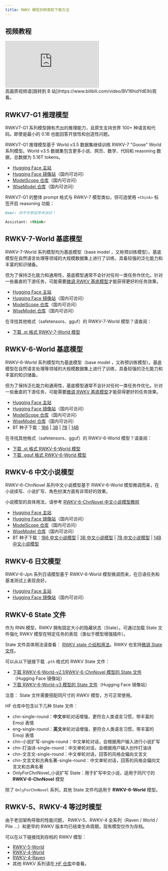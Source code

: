 ```yaml
---
title: RWKV 模型的种类和下载方法
---
```


## 视频教程

<div className="iframe-container">
 <iframe 
 src="https://player.bilibili.com/player.html?isOutside=true&aid=113598831528428&bvid=BV16hidYdE9i&cid=27189250095&poster=1&p=0&high_quality=1&autoplay=0"
 scrolling="no"
 frameBorder="0"
 allowFullScreen={true}
 sandbox="allow-top-navigation allow-same-origin allow-forms allow-scripts"
>
</iframe>
</div>
<CallOut type="info">
高画质视频请[跳转到 B 站](https://www.bilibili.com/video/BV16hidYdE9i)观看。
</CallOut>

## RWKV7-G1 推理模型

<CallOut type="info">
RWKV7-G1 系列模型拥有杰出的推理能力，且原生支持世界 100+ 种语言和代码。即使是最小的 0.1B 也能回答开放性和创造性问题。

RWKV7-G1 推理模型基于 World v3.5 数据集继续训练 RWKV-7 "Goose" World 系列模型。World v3.5 数据集包含更多小说、网页、数学、代码和 reasoning 数据，总数据为 5.16T tokens。
</CallOut>

- [Hugging Face 主站](https://huggingface.co/BlinkDL/rwkv7-g1/tree/main)
- [Hugging Face 镜像站](https://hf-mirror.com/BlinkDL/rwkv7-g1/tree/main)（国内可访问）
- [ModelScope 仓库](https://modelscope.cn/models/Blink_DL/rwkv7-g1/files)（国内可访问）
- [WiseModel 仓库](https://wisemodel.cn/models/rwkv4fun/RWKV-7-G1/file)（国内可访问）

RWKV7-G1 的整体 prompt 格式与 RWKV-7 模型类似，但可选使用 `<think>` 标签开启 reasoning 功能：

```markdown copy
User: 你不许参加学术派对！

Assistant: <think>
```

## RWKV-7-World 基底模型

<CallOut type="info">
RWKV-7-World 系列模型均为基底模型（base model ，又称预训练模型）。基底模型在自然语言处理等领域的大规模数据集上进行了训练，具备较强的泛化能力和丰富的知识储备。

但为了保持泛化能力和通用性，基底模型通常不会针对任何一类任务作优化。针对一些垂直的下游任务，可能需要[微调 RWKV 基底模型](../advanced/Fine-Tune/Introduction)才能获得更好的任务效果。
</CallOut>

- [Hugging Face 主站](https://huggingface.co/BlinkDL/rwkv-7-world/tree/main)
- [Hugging Face 镜像站](https://hf-mirror.com/BlinkDL/rwkv-7-world/tree/main)（国内可访问）
- [ModelScope 仓库](https://modelscope.cn/models/Blink_DL/rwkv-7-world/files)（国内可访问）
- [WiseModel 仓库](https://wisemodel.cn/models/rwkv4fun/Rwkv-7-world/file)（国内可访问）

在寻找其他格式（safetensors、gguf）的 RWKV-7-World 模型？请查阅：

- [下载 .st 格式 RWKV-7-World 模型](https://modelscope.cn/models/shoumenchougou/RWKV-7-World-ST/files)

## RWKV-6-World 基底模型

<CallOut type="info">
RWKV-6-World 系列模型均为基底模型（base model ，又称预训练模型）。基底模型在自然语言处理等领域的大规模数据集上进行了训练，具备较强的泛化能力和丰富的知识储备。

但为了保持泛化能力和通用性，基底模型通常不会针对任何一类任务作优化。针对一些垂直的下游任务，可能需要[微调 RWKV 基底模型](../advanced/Fine-Tune/Introduction)才能获得更好的任务效果。
</CallOut>

- [Hugging Face 主站](https://huggingface.co/BlinkDL/rwkv-6-world/tree/main)
- [Hugging Face 镜像站](https://hf-mirror.com/BlinkDL/rwkv-6-world/tree/main)（国内可访问）
- [ModelScope 仓库](https://modelscope.cn/models/Blink_DL/rwkv-6-world/files)（国内可访问）
- [WiseModel 仓库](https://wisemodel.cn/models/rwkv4fun/Rwkv-6-world/file)（国内可访问）
- BT 种子下载：[1B6](https://rwkv.cn/files/RWKV-x060-World-1B6-v2.1-20240328-ctx4096.pth.torrent) | [3B](https://rwkv.cn/files/RWKV-x060-World-3B-v2.1-20240417-ctx4096.pth.torrent) 
| [7B](https://rwkv.cn/files/RWKV-x060-World-7B-v2.1-20240507-ctx4096.pth.torrent) | [14B](https://rwkv.cn/files/RWKV-x060-World-14B-v2.1-20240719-ctx4096.pth.torrent)

在寻找其他格式（safetensors、gguf）的 RWKV-6-World 模型？请查阅：

- [下载 .st 格式 RWKV-6-World 模型](https://modelscope.cn/models/shoumenchougou/RWKV-6-World-ST/files)
- [下载 .gguf 格式 RWKV-6-World 模型](https://modelscope.cn/collections/RWKV-6-World-GGUF-f06d2c9def1349)

## RWKV-6 中文小说模型

<CallOut type="info">
RWKV-6-ChnNovel 系列中文小说模型基于 RWKV-6-World 模型微调而来，在小说续写、小说扩写、角色扮演方面有非常好的效果。

小说模型的具体用法，请参考 [RWKV-6-ChnNovel 中文小说模型教程](https://rwkv.cn/news/read?id=4264)

</CallOut>

- [Hugging Face 主站](https://hf-mirror.com/BlinkDL/rwkv-6-misc/tree/main)
- [Hugging Face 镜像站](https://hf-mirror.com/BlinkDL/rwkv-6-misc/tree/main)（国内可访问）
- [ModelScope 仓库](https://modelscope.cn/models/Blink_DL/rwkv-6-misc/files)（国内可访问）
- [WiseModel 仓库](https://wisemodel.cn/models/rwkv4fun/RWKV-6-ChnNovel/file)（国内可访问）
- BT 种子下载：[1B6 中文小说模型](https://rwkv.cn/files/RWKV-x060-ChnNovel-1B-20240807-ctx4096.pth.torrent) | [3B 中文小说模型](https://rwkv.cn/files/RWKV-x060-ChnNovel-3B-20240807-ctx4096.pth.torrent) 
| [7B 中文小说模型](https://rwkv.cn/files/RWKV-x060-ChnNovel-7B-20240803-ctx4096.pth.torrent) | [14B 中文小说模型](https://rwkv.cn/files/RWKV-x060-ChnNovel-14B-20240805-ctx4096.pth.torrent)

## RWKV-6 日文模型

<CallOut type="info">
RWKV-6-Jpn 系列日语模型基于 RWKV-6-World 模型微调而来，在日语任务和基准测试上表现良好。
</CallOut>

- [Hugging Face 主站](https://hf-mirror.com/BlinkDL/rwkv-6-misc/tree/main)
- [Hugging Face 镜像站](https://hf-mirror.com/BlinkDL/rwkv-6-misc/tree/main)（国内可访问）

## RWKV-6 State 文件

<CallOut type="info">
作为 RNN 模型，RWKV 拥有固定大小的隐藏状态（State）。可通过加载 State 文件强化 RWKV 模型在特定任务的表现（类似于模型增强插件）。

State 文件具体用法请查看： [RWKV state 介绍和用法](https://rwkv.cn/news/read?id=343)。RWKV 也支持[微调 State 文件](../advanced/Fine-Tune/RWKV-PEFT/State-Tuning)。
</CallOut>

可以从以下链接下载 `.pth` 格式的 RWKV State 文件：

- [下载 RWKV-6-World-v2.1/RWKV-6-ChnNovel 模型的 State 文件](https://hf-mirror.com/BlinkDL/temp-latest-training-models/tree/main/states)（Hugging Face 镜像站）
- [下载 RWKV-6-World-v3 模型的 State 文件](https://hf-mirror.com/BlinkDL/rwkv-6-misc/tree/main/states)（Hugging Face 镜像站）

<CallOut type="warning" >
注意： State 文件需要搭配同尺寸的 RWKV 模型，方可正常使用。
</CallOut>

HF 仓库中包含以下几种 State 文件：

- chn-single-round：**中文**单轮对话增强，更符合人类语言习惯，带丰富的 Emoji 表情
- eng-single-round：**英文**单轮对话增强，更符合人类语言习惯，带丰富的 Emoji 表情
- chn-小说扩写-single-round：中文单轮对话，会根据用户输入进行小说扩写
- chn-打油诗-single-round：中文单轮对话，会根据用户输入创作打油诗
- chn-文言文-single-round：中文单轮对话，回答的风格会偏向文言文
- chn-文言文和古典名著-single-round：中文单轮对话，回答的风格会偏向文言文和古典名著
- OnlyForChnNovel_小说扩写 State：用于扩写中文小说，适用于同尺寸的 **RWKV-6-ChnNovel** 模型

除了 `OnlyForChnNovel` 系列，其他 State 文件均适用于 **RWKV-6-World** 模型。

## RWKV-5、RWKV-4 等过时模型

<CallOut type="warning" >
由于老旧架构导致的性能问题， RWKV-5、RWKV-4 全系列（Raven / World / Pile ...）和更早的 RWKV 版本均已结束生命周期，现有模型仅作为存档。
</CallOut>

可以在以下链接找到存档的 RWKV 模型：
- [RWKV-5-World](https://hf-mirror.com/BlinkDL/rwkv-5-world)
- [RWKV-4-World](https://hf-mirror.com/BlinkDL/rwkv-4-world)
- [RWKV-4-Raven](https://hf-mirror.com/BlinkDL/rwkv-4-raven)
- 其他 RWKV 系列请在[ HF 仓库](https://hf-mirror.com/BlinkDL)中查看。
